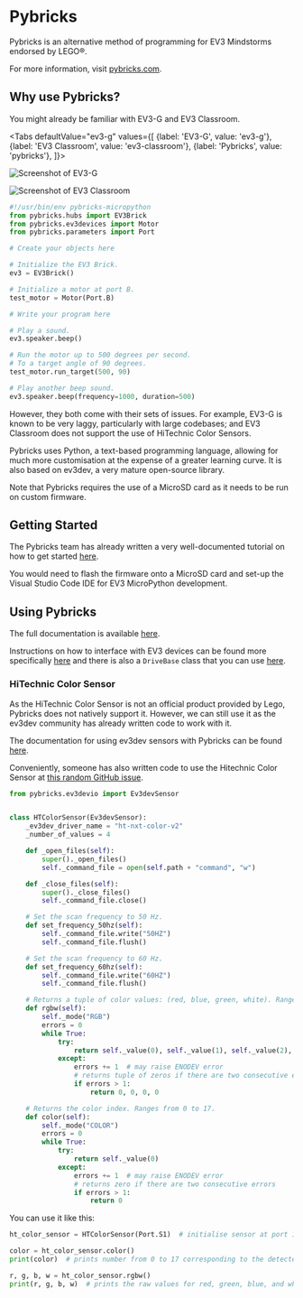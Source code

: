 # Pybricks



Pybricks is an alternative method of programming for EV3 Mindstorms endorsed by
LEGO®.

For more information, visit [pybricks.com][].

## Why use Pybricks?

You might already be familiar with EV3-G and EV3 Classroom.

<Tabs
    defaultValue="ev3-g"
    values={[
        {label: 'EV3-G', value: 'ev3-g'},
        {label: 'EV3 Classroom', value: 'ev3-classroom'},
        {label: 'Pybricks', value: 'pybricks'},
    ]}>
<TabItem value="ev3-g">

![Screenshot of EV3-G][]

</TabItem>
<TabItem value="ev3-classroom">

![Screenshot of EV3 Classroom][]

</TabItem>
<TabItem value="pybricks">

```python
#!/usr/bin/env pybricks-micropython
from pybricks.hubs import EV3Brick
from pybricks.ev3devices import Motor
from pybricks.parameters import Port

# Create your objects here

# Initialize the EV3 Brick.
ev3 = EV3Brick()

# Initialize a motor at port B.
test_motor = Motor(Port.B)

# Write your program here

# Play a sound.
ev3.speaker.beep()

# Run the motor up to 500 degrees per second.
# To a target angle of 90 degrees.
test_motor.run_target(500, 90)

# Play another beep sound.
ev3.speaker.beep(frequency=1000, duration=500)
```

</TabItem>
</Tabs>

However, they both come with their sets of issues. For example, EV3-G is known
to be very laggy, particularly with large codebases; and EV3 Classroom does not
support the use of HiTechnic Color Sensors.

Pybricks uses Python, a text-based programming language, allowing for much more
customisation at the expense of a greater learning curve. It is also based on
ev3dev, a very mature open-source library.

Note that Pybricks requires the use of a MicroSD card as it needs to be run on
custom firmware.

## Getting Started

The Pybricks team has already written a very well-documented tutorial on how to
get started [here][pybricks installation].

You would need to flash the firmware onto a MicroSD card and set-up the Visual
Studio Code IDE for EV3 MicroPython development.

## Using Pybricks

The full documentation is available [here][pybricks docs].

Instructions on how to interface with EV3 devices can be found more specifically
[here][pybricks docs ev3devices] and there is also a `DriveBase` class that you
can use [here][pybricks docs robotics].

### HiTechnic Color Sensor

As the HiTechnic Color Sensor is not an official product provided by Lego,
Pybricks does not natively support it. However, we can still use it as the
ev3dev community has already written code to work with it.

The documentation for using ev3dev sensors with Pybricks can be found
[here][pybricks docs ev3devsensor].

Conveniently, someone has also written code to use the Hitechnic Color Sensor at
[this random GitHub issue][hitechnic color sensor issue].

```python
from pybricks.ev3devio import Ev3devSensor


class HTColorSensor(Ev3devSensor):
    _ev3dev_driver_name = "ht-nxt-color-v2"
    _number_of_values = 4

    def _open_files(self):
        super()._open_files()
        self._command_file = open(self.path + "command", "w")

    def _close_files(self):
        super()._close_files()
        self._command_file.close()

    # Set the scan frequency to 50 Hz.
    def set_frequency_50hz(self):
        self._command_file.write("50HZ")
        self._command_file.flush()

    # Set the scan frequency to 60 Hz.
    def set_frequency_60hz(self):
        self._command_file.write("60HZ")
        self._command_file.flush()

    # Returns a tuple of color values: (red, blue, green, white). Ranges from 0 to 255 for each.
    def rgbw(self):
        self._mode("RGB")
        errors = 0
        while True:
            try:
                return self._value(0), self._value(1), self._value(2), self._value(3)
            except:
                errors += 1  # may raise ENODEV error
                # returns tuple of zeros if there are two consecutive errors
                if errors > 1:
                    return 0, 0, 0, 0

    # Returns the color index. Ranges from 0 to 17.
    def color(self):
        self._mode("COLOR")
        errors = 0
        while True:
            try:
                return self._value(0)
            except:
                errors += 1  # may raise ENODEV error
                # returns zero if there are two consecutive errors
                if errors > 1:
                    return 0
```

You can use it like this:

```python
ht_color_sensor = HTColorSensor(Port.S1)  # initialise sensor at port 1

color = ht_color_sensor.color()
print(color)  # prints number from 0 to 17 corresponding to the detected color

r, g, b, w = ht_color_sensor.rgbw()
print(r, g, b, w)  # prints the raw values for red, green, blue, and white
```

[pybricks.com]: https://pybricks.com/
[Screenshot of EV3-G]: /img/docs/lego/ev3_g.png
[Screenshot of EV3 Classroom]: /img/docs/lego/ev3_classroom.png
[pybricks installation]: https://pybricks.com/install/mindstorms-ev3/installation/
[pybricks docs]: https://docs.pybricks.com/en/latest/
[pybricks docs ev3devices]: https://docs.pybricks.com/en/latest/ev3devices.html
[pybricks docs robotics]: https://docs.pybricks.com/en/latest/robotics.html
[pybricks docs ev3devsensor]: https://docs.pybricks.com/en/latest/iodevices/ev3devsensor.html
[hitechnic color sensor issue]: https://github.com/ev3dev/ev3dev/issues/1292#issuecomment-508627948
